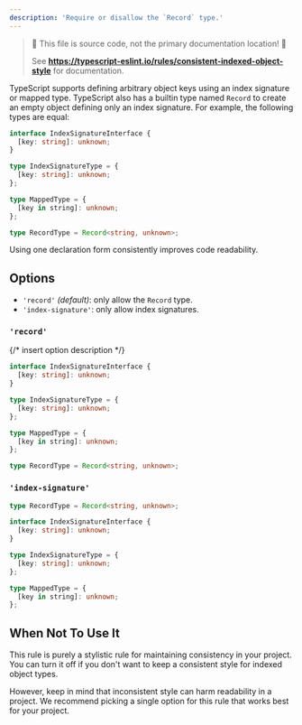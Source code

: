 ---
description: 'Require or disallow the `Record` type.'
---


> 🛑 This file is source code, not the primary documentation location! 🛑
>
> See **https://typescript-eslint.io/rules/consistent-indexed-object-style** for documentation.

TypeScript supports defining arbitrary object keys using an index signature or mapped type.
TypeScript also has a builtin type named `Record` to create an empty object defining only an index signature.
For example, the following types are equal:

```ts
interface IndexSignatureInterface {
  [key: string]: unknown;
}

type IndexSignatureType = {
  [key: string]: unknown;
};

type MappedType = {
  [key in string]: unknown;
};

type RecordType = Record<string, unknown>;
```

Using one declaration form consistently improves code readability.

## Options

- `'record'` _(default)_: only allow the `Record` type.
- `'index-signature'`: only allow index signatures.

### `'record'`

{/* insert option description */}

<Tabs>
<TabItem value="❌ Incorrect">

```ts option='"record"'
interface IndexSignatureInterface {
  [key: string]: unknown;
}

type IndexSignatureType = {
  [key: string]: unknown;
};

type MappedType = {
  [key in string]: unknown;
};
```

</TabItem>
<TabItem value="✅ Correct">

```ts option='"record"'
type RecordType = Record<string, unknown>;
```

</TabItem>
</Tabs>

### `'index-signature'`

<Tabs>
<TabItem value="❌ Incorrect">

```ts option='"index-signature"'
type RecordType = Record<string, unknown>;
```

</TabItem>
<TabItem value="✅ Correct">

```ts option='"index-signature"'
interface IndexSignatureInterface {
  [key: string]: unknown;
}

type IndexSignatureType = {
  [key: string]: unknown;
};

type MappedType = {
  [key in string]: unknown;
};
```

</TabItem>
</Tabs>

## When Not To Use It

This rule is purely a stylistic rule for maintaining consistency in your project.
You can turn it off if you don't want to keep a consistent style for indexed object types.

However, keep in mind that inconsistent style can harm readability in a project.
We recommend picking a single option for this rule that works best for your project.
